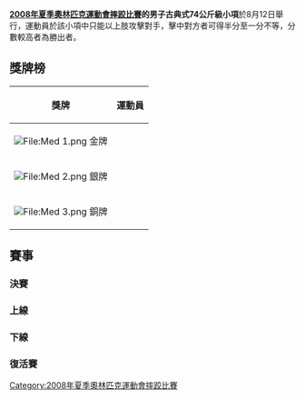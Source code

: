 {{2008年夏季奧林匹克運動會摔跤比賽}}

'''[[2008年夏季奧林匹克運動會摔跤比賽|2008年夏季奧林匹克運動會摔跤比賽]]的男子古典式74公斤級小項'''於8月12日舉行，運動員於該小項中只能以上肢攻擊對手，擊中對方者可得半分至一分不等，分數較高者為勝出者。


== 獎牌榜 ==
{| class="wikitable"
|- bgcolor="#efefef"
!align="center"|'''獎牌'''
!align="center"|'''運動員'''
|-
| bgcolor="gold" | [[File:Med_1.png|File:Med 1.png]] 金牌
| {{flagIOCathlete|[[马努恰尔·克维克利亚|马努恰尔·-{zh-hans:克维克利亚;zh-hk:基華基利亞;zh-tw:克維克利亞;}-]]|GEO|2008年夏季}}
|-
| bgcolor="silver" | [[File:Med_2.png|File:Med 2.png]] 銀牌
| {{flagIOCathlete|[[常永祥|常永祥]]|CHN|2008年夏季}}
|-
| bgcolor="cc9966" | [[File:Med_3.png|File:Med 3.png]] 銅牌
| {{flagIOCathlete|[[亚沃尔·亚娜基耶夫|亚沃尔·-{zh-hans:亚娜基耶夫;zh-hant:雅納基夫}-]]|BUL|2008年夏季}}<br />{{flagIOCathlete|[[克里斯托夫·盖诺|克里斯托夫·-{zh-hans:盖诺;zh-hant:奎諾}-]]|FRA|2008年夏季}}
|}

== 賽事 ==
=== 決賽 ===
{{2TeamBracket-Tennis3NoSeeds
| RD1=決賽
|team-width =200
| RD1-team1={{flagIOCathlete|[[常永祥|常永祥]]|CHN|2008年夏季}}
| RD1-score1-1=0
| RD1-score1-2=0
| RD1-score1-3= 
| RD1-team2='''{{flagIOCathlete|[[马努恰尔·克维克利亚|马努恰尔·克维克利亚]]|GEO|2008年夏季}}'''
| RD1-score2-1='''7'''
| RD1-score2-2='''3'''
| RD1-score2-3= 
}}

=== 上線 ===
{{16TeamBracket-Compact-Wrestling
| RD1=32強
| RD2=16強
| RD3=8強
| RD4=4強

| team-width=185
| score-width=20

| RD2-team01= '''{{flagIOCathlete|[[常永祥|常永祥]]|CHN|2008年夏季}}'''
| RD2-score01-1='''3
| RD2-score01-2='''1
| RD2-score01-3= 
| RD2-team02={{flagIOCathlete|[[亚沃尔·亚娜基耶夫|亚沃尔·亚娜基耶夫]]|BUL|2008年夏季}}
| RD2-score02-1=2
| RD2-score02-2=1
| RD2-score02-3= 

| RD2-team03= '''{{flagIOCathlete|[[西斯托·巴雷拉|西斯托·巴雷拉]]|PER|2008年夏季}}''' 
| RD2-score03-1=1
| RD2-score03-2='''1'''
| RD2-score03-3='''1'''
| RD2-team04={{flagIOCathlete|[[瓦尔德马拉斯·文凯蒂斯|瓦尔德马拉斯·文凯蒂斯]]|LTU|2008年夏季}}
| RD2-score04-1='''2'''
| RD2-score04-2=1
| RD2-score04-3=1

| RD2-team05='''{{flagIOCathlete|[[罗曼·梅廖申|罗曼·梅廖申]]|KAZ|2008年夏季}}'''
| RD2-score05-1='''3
| RD2-score05-2=1
| RD2-score05-3='''5
| RD2-team06= {{flagIOCathlete|[[哈桑·沙赫萨万|哈桑·沙赫萨万]]|AUS|2008年夏季}}
| RD2-score06-1=0
| RD2-score06-2='''2
| RD2-score06-3=0

| RD2-team07='''{{flagIOCathlete|[[奥列格·米哈伊洛维奇|奥列格·米哈伊洛维奇]]|BLR|2008年夏季}}'''
| RD2-score07-1='''3
| RD2-score07-2=0
| RD2-score07-3='''3
| RD2-team08={{flagIOCathlete|[[尤利安·克维特|尤利安·克维特]]|POL|2008年夏季}}
| RD2-score08-1=1
| RD2-score08-2='''3
| RD2-score08-3=2

| RD3-team01='''{{flagIOCathlete|[[常永祥|常永祥]]|CHN|2008年夏季}}'''
| RD3-score01-1='''2'''
| RD3-score01-2='''7'''
| RD3-score01-3= 
| RD3-team02={{flagIOCathlete|[[西斯托·巴雷拉|西斯托·巴雷拉]]|PER|2008年夏季}} 
| RD3-score02-1=1
| RD3-score02-2=0
| RD3-score02-3= 

| RD3-team03={{flagIOCathlete|[[罗曼·梅廖申|罗曼·梅廖申]]|KAZ|2008年夏季}}
| RD3-score03-1='''1
| RD3-score03-2=1
| RD3-score03-3=1
| RD3-team04='''{{flagIOCathlete|[[奥列格·米哈伊洛维奇|奥列格·米哈伊洛维奇]]|BLR|2008年夏季}}'''
| RD3-score04-1=1
| RD3-score04-2='''1
| RD3-score04-3='''2

| RD4-team01='''{{flagIOCathlete|[[常永祥|常永祥]]|CHN|2008年夏季}}'''
| RD4-score01-1=0
| RD4-score01-2='''4'''
| RD4-score01-3='''2
| RD4-team02={{flagIOCathlete|[[奥列格·米哈伊洛维奇|奥列格·米哈伊洛维奇]]|BLR|2008年夏季}}
| RD4-score02-1='''6
| RD4-score02-2=0
| RD4-score02-3=1
}}

=== 下線 ===
{{16TeamBracket-Compact-Wrestling
| RD1=32強
| RD2=16強
| RD3=8強
| RD4=4強

| team-width=185
| score-width=20

| RD1-team09={{flagIOCathlete|[[马科·_马德森|马科· 马德森]]|DEN|2008年夏季}}
| RD1-score09-1=0
| RD1-score09-2=1
| RD1-score09-3= 
| RD1-team10= '''{{flagIOCathlete|[[瓦尔捷列斯·萨穆尔加舍夫|瓦尔捷列斯·萨穆尔加舍夫]]|RUS|2008年夏季}}''' 
| RD1-score10-1='''4'''
| RD1-score10-2='''3'''
| RD1-score10-3= 

| RD1-team11= '''{{flagIOCathlete|[[瓦尔捷列斯·萨穆尔加舍夫|瓦尔捷列斯·萨穆尔加舍夫]]|AZE|2008年夏季}}''' 
| RD1-score11-1='''2'''
| RD1-score11-2='''1'''
| RD1-score11-3= 
| RD1-team12={{flagIOCathlete|[[谢雷夫·图芬克|谢雷夫·图芬克]]|TUR|2008年夏季}}
| RD1-score12-1=1
| RD1-score12-2=1
| RD1-score12-3= 

| RD1-team13='''{{flagIOCathlete|[[阿尔森·尤尔法拉基扬|阿尔森·尤尔法拉基扬]]|ARM|2008年夏季}}''' 
| RD1-score13-1='''1'''
| RD1-score13-2=1
| RD1-score13-3='''1'''
| RD1-team14={{flagIOCathlete|[[弗拉基米尔·沙茨基克|弗拉基米尔·沙茨基克]]|UKR|2008年夏季}}
| RD1-score14-1=1
| RD1-score14-2='''1'''
| RD1-score14-3=1

| RD1-team15= {{flagIOCathlete|[[托马斯·丹茨勒|托马斯·丹茨勒]]|USA|2008年夏季}}
| RD1-score15-1=1
| RD1-score15-2='''2'''
| RD1-score15-3=0
| RD1-team16='''{{flagIOCathlete|[[彼得·巴奇|彼得·巴奇]]|HUN|2008年夏季}}'''
| RD1-score16-1='''5'''
| RD1-score16-2=2
| RD1-score16-3='''3'''

| RD2-team01='''{{flagIOCathlete|[[康斯坦丁·施奈德|康斯坦丁·施奈德]]|GER|2008年夏季}}'''
| RD2-score01-1='''4
| RD2-score01-2='''4
| RD2-score01-3= 
| RD2-team02={{flagIOCathlete|[[马苏德·泽格达内|马苏德·泽格达内]]|ALG|2008年夏季}}
| RD2-score02-1=1
| RD2-score02-2=0
| RD2-score02-3= 

| RD2-team03='''{{flagIOCathlete|[[马努恰尔·克维克利亚|马努恰尔·克维克利亚]]|GEO|2008年夏季}}'''
| RD2-score03-1='''5
| RD2-score03-2='''5
| RD2-score03-3= 
| RD2-team04={{flagIOCathlete|[[克里斯托夫·盖诺|克里斯托夫·盖诺]]|FRA|2008年夏季}}
| RD2-score04-1=0
| RD2-score04-2=0
| RD2-score04-3= 

| RD2-team05= '''{{flagIOCathlete|[[瓦尔捷列斯·萨穆尔加舍夫|瓦尔捷列斯·萨穆尔加舍夫]]|RUS|2008年夏季}}''' 
| RD2-score05-1='''F'''
| RD2-score05-2= 
| RD2-score05-3= 
| RD2-team06={{flagIOCathlete|[[瓦尔捷列斯·萨穆尔加舍夫|瓦尔捷列斯·萨穆尔加舍夫]]|AZE|2008年夏季}} 
| RD2-score06-1= 
| RD2-score06-2= 
| RD2-score06-3= 

| RD2-team07= {{flagIOCathlete|[[阿尔森·尤尔法拉基扬|阿尔森·尤尔法拉基扬]]|ARM|2008年夏季}} 
| RD2-score07-1=2
| RD2-score07-2=1
| RD2-score07-3= 
| RD2-team08='''{{flagIOCathlete|[[彼得·巴奇|彼得·巴奇]]|HUN|2008年夏季}}'''
| RD2-score08-1='''2
| RD2-score08-2='''2
| RD2-score08-3= 

| RD3-team01={{flagIOCathlete|[[康斯坦丁·施奈德|康斯坦丁·施奈德]]|GER|2008年夏季}}
| RD3-score01-1=0
| RD3-score01-2=0
| RD3-score01-3= 
| RD3-team02='''{{flagIOCathlete|[[马努恰尔·克维克利亚|马努恰尔·克维克利亚]]|GEO|2008年夏季}}'''
| RD3-score02-1='''3
| RD3-score02-2='''5
| RD3-score02-3= 

| RD3-team03={{flagIOCathlete|[[瓦尔捷列斯·萨穆尔加舍夫|瓦尔捷列斯·萨穆尔加舍夫]]|RUS|2008年夏季}}
| RD3-score03-1=2
| RD3-score03-2=1
| RD3-score03-3= 
| RD3-team04='''{{flagIOCathlete|[[彼得·巴奇|彼得·巴奇]]|HUN|2008年夏季}}'''
| RD3-score04-1='''2
| RD3-score04-2='''4
| RD3-score04-3= 

| RD4-team01='''{{flagIOCathlete|[[马努恰尔·克维克利亚|马努恰尔·克维克利亚]]|GEO|2008年夏季}}'''
| RD4-score01-1='''2
| RD4-score01-2=2
| RD4-score01-3='''3
| RD4-team02={{flagIOCathlete|[[彼得·巴奇|彼得·巴奇]]|HUN|2008年夏季}}
| RD4-score02-1=1
| RD4-score02-2='''5
| RD4-score02-3=0

}}

=== 復活賽 ===
{{8TeamBracket-Compact-NoSeeds-Byes
| RD1=首圈
| RD2=次圈
| RD3=銅牌賽

| team-width=185
| score-width=30

| RD1-team07={{flagIOCathlete|[[亚沃尔·亚娜基耶夫|亚沃尔·亚娜基耶夫]]|BUL|2008年夏季}}
| RD1-score07= 
| RD1-team08=bye
| RD1-score08= 

| RD2-team03='''{{flagIOCathlete|[[西斯托·巴雷拉|西斯托·巴雷拉]]|PER|2008年夏季}}''' 
| RD2-score03='''3''' '''4'''
| RD2-team04={{flagIOCathlete|[[亚沃尔·亚娜基耶夫|亚沃尔·亚娜基耶夫]]|BUL|2008年夏季}}
| RD2-score04=0 0


| RD3-team01={{flagIOCathlete|[[奥列格·米哈伊洛维奇|奥列格·米哈伊洛维奇]]|BLR|2008年夏季}}
| RD3-score01= 
| RD3-team02={{flagIOCathlete|[[西斯托·巴雷拉|西斯托·巴雷拉]]|PER|2008年夏季}} 
| RD3-score02= 

}}
{{8TeamBracket-Compact-NoSeeds-Byes
| RD1=首圈
| RD2=次圈
| RD3=銅牌賽

| team-width=185
| score-width=30

| RD1-team07={{flagIOCathlete|[[克里斯托夫·盖诺|克里斯托夫·盖诺]]|FRA|2008年夏季}}
| RD1-score07= 
| RD1-team08=bye
| RD1-score08= 

| RD2-team03={{flagIOCathlete|[[康斯坦丁·施奈德|康斯坦丁·施奈德]]|GER|2008年夏季}}
| RD2-score03=1 1
| RD2-team04='''{{flagIOCathlete|[[克里斯托夫·盖诺|克里斯托夫·盖诺]]|FRA|2008年夏季}}'''
| RD2-score04='''2''' '''2'''


| RD3-team01='''{{flagIOCathlete|[[彼得·巴奇|彼得·巴奇]]|HUN|2008年夏季}}'''
| RD3-score01=0 '''2''' '''2'''
| RD3-team02={{flagIOCathlete|[[克里斯托夫·盖诺|克里斯托夫·盖诺]]|FRA|2008年夏季}}
| RD3-score02='''3''' 0 0

}}

[[Category:2008年夏季奧林匹克運動會摔跤比賽|Category:2008年夏季奧林匹克運動會摔跤比賽]]